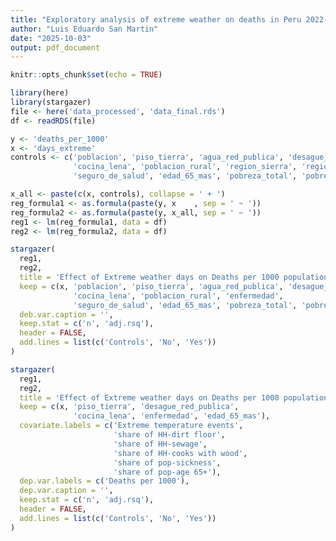 ```yaml
---
title: "Exploratory analysis of extreme weather on deaths in Peru 2022-2024"
author: "Luis Eduardo San Martin"
date: "2025-10-03"
output: pdf_document
---
```


```r
knitr::opts_chunk$set(echo = TRUE)
```

```r
library(here)
library(stargazer)
file <- here('data_processed', 'data_final.rds')
df <- readRDS(file)
```

```r
y <- 'deaths_per_1000'
x <- 'days_extreme'
controls <- c('poblacion', 'piso_tierra', 'agua_red_publica', 'desague_red_publica', 'electricidad',
              'cocina_lena', 'poblacion_rural', 'region_sierra', 'region_selva', 'enfermedad',
              'seguro_de_salud', 'edad_65_mas', 'pobreza_total', 'pobreza_extrema', 'anio')

x_all <- paste(c(x, controls), collapse = ' + ')
reg_formula1 <- as.formula(paste(y, x    , sep = ' ~ '))
reg_formula2 <- as.formula(paste(y, x_all, sep = ' ~ '))
reg1 <- lm(reg_formula1, data = df)
reg2 <- lm(reg_formula2, data = df)

stargazer(
  reg1,
  reg2,
  title = 'Effect of Extreme weather days on Deaths per 1000 population',
  keep = c(x, 'poblacion', 'piso_tierra', 'agua_red_publica', 'desague_red_publica',
              'cocina_lena', 'poblacion_rural', 'enfermedad',
              'seguro_de_salud', 'edad_65_mas', 'pobreza_total', 'pobreza_extrema'),
  deb.var.caption = '',
  keep.stat = c('n', 'adj.rsq'),
  header = FALSE,
  add.lines = list(c('Controls', 'No', 'Yes'))
)

stargazer(
  reg1,
  reg2,
  title = 'Effect of Extreme weather days on Deaths per 1000 population',
  keep = c(x, 'piso_tierra', 'desague_red_publica',
              'cocina_lena', 'enfermedad', 'edad_65_mas'),
  covariate.labels = c('Extreme temperature events',
                       'share of HH-dirt floor',
                       'share of HH-sewage',
                       'share of HH-cooks with wood',
                       'share of pop-sickness',
                       'share of pop-age 65+'),
  dep.var.labels = c('Deaths per 1000'),
  dep.var.caption = '',
  keep.stat = c('n', 'adj.rsq'),
  header = FALSE,
  add.lines = list(c('Controls', 'No', 'Yes'))
)
```